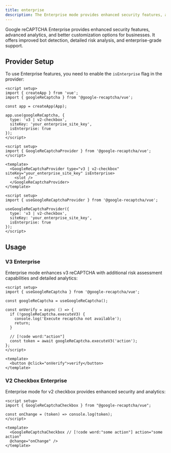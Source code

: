 ```yaml
---
title: enterprise
description: The Enterprise mode provides enhanced security features, advanced analytics, and better customization options for businesses
---
```


Google reCAPTCHA Enterprise provides enhanced security features, advanced analytics, and better customization options for businesses. It offers improved bot detection, detailed risk analysis, and enterprise-grade support.

## Provider Setup

To use Enterprise features, you need to enable the `isEnterprise` flag in the provider:

```vue tab="Plugin"
<script setup>
import { createApp } from 'vue';
import { googleReCaptcha } from '@google-recaptcha/vue';

const app = createApp(App);

app.use(googleReCaptcha, {
  type: 'v3 | v2-checkbox',
  siteKey: 'your_enterprise_site_key',
  isEnterprise: true
});
</script>
```

```vue tab="Component"
<script setup>
import { GoogleReCaptchaProvider } from '@google-recaptcha/vue';
</script>

<template>
  <GoogleReCaptchaProvider type="v3 | v2-checkbox" siteKey="your_enterprise_site_key" isEnterprise>
    <slot />
  </GoogleReCaptchaProvider>
</template>
```

```vue tab="Composable"
<script setup>
import { useGoogleReCaptchaProvider } from '@google-recaptcha/vue';

useGoogleReCaptchaProvider({
  type: 'v3 | v2-checkbox',
  siteKey: 'your_enterprise_site_key',
  isEnterprise: true
});
</script>
```

## Usage

### V3 Enterprise

Enterprise mode enhances v3 reCAPTCHA with additional risk assessment capabilities and detailed analytics:

```vue
<script setup>
import { useGoogleReCaptcha } from '@google-recaptcha/vue';

const googleReCaptcha = useGoogleReCaptcha();

const onVerify = async () => {
  if (!googleReCaptcha.executeV3) {
    console.log('Execute recaptcha not available');
    return;
  }

  // [!code word:"action"]
  const token = await googleReCaptcha.executeV3('action');
};
</script>

<template>
  <button @click="onVerify">verify</button>
</template>
```

### V2 Checkbox Enterprise

Enterprise mode for v2 checkbox provides enhanced security and analytics:

```vue
<script setup>
import { GoogleReCaptchaCheckbox } from "@google-recaptcha/vue";

const onChange = (token) => console.log(token);
</script>

<template>
  <GoogleReCaptchaCheckbox // [!code word:"some action"] action="some action"
  @change="onChange" />
</template>
```
